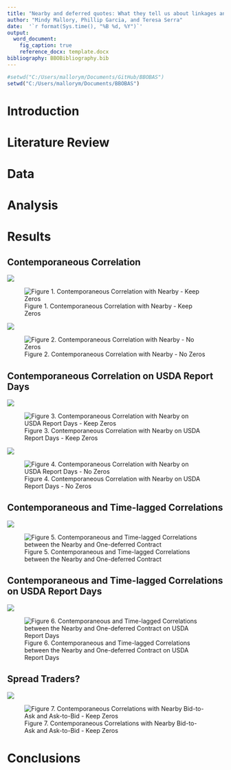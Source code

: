 ```yaml
---
title: "Nearby and deferred quotes: What they tell us about linkages and adjustments to information "
author: "Mindy Mallory, Phillip Garcia, and Teresa Serra"
date:  '`r format(Sys.time(), "%B %d, %Y")`'
output: 
  word_document:
    fig_caption: true
    reference_docx: template.docx
bibliography: BBOBibliography.bib
---
```



```r
#setwd("C:/Users/mallorym/Documents/GitHub/BBOBAS")
setwd("C:/Users/mallorym/Documents/BBOBAS")
```


# Introduction

# Literature Review

# Data


# Analysis

# Results

## Contemporaneous Correlation


![](Bid_plot.png)

![Figure 1. Contemporaneous Correlation with Nearby - Keep Zeros](OFR_plot.png)

![](Bid_plot_no0s.png)

![Figure 2. Contemporaneous Correlation with Nearby - No Zeros](OFR_plot_no0s.png)


## Contemporaneous Correlation on USDA Report Days


![](Bid_plot_report.png)

![Figure 3. Contemporaneous Correlation with Nearby on USDA Report Days - Keep Zeros](OFR_plot_report.png)

![](Bid_plot_no0s_report.png)

![Figure 4. Contemporaneous Correlation with Nearby on USDA Report Days - No Zeros](OFR_plot_no0s_report.png)


## Contemporaneous and Time-lagged Correlations

![](Bid_plot_timelag.png)

![Figure 5. Contemporaneous and Time-lagged Correlations between the Nearby and One-deferred Contract](OFR_plot_timelag.png)

## Contemporaneous and Time-lagged Correlations on USDA Report Days

![](Bid_plot_timelag_report.png)

![Figure 6. Contemporaneous and Time-lagged Correlations between the Nearby and One-deferred Contract on USDA Report Days](OFR_plot_timelag_report.png)

## Spread Traders?

![](BIDOFR_plot.png)

![Figure 7. Contemporaneous Correlations with Nearby Bid-to-Ask and Ask-to-Bid - Keep Zeros](OFRBID_plot.png)




# Conclusions
